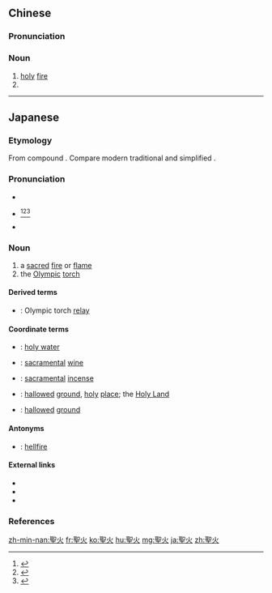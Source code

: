 {{also|圣火}}
==Chinese==
{{zh-forms|s=圣火}}

===Pronunciation===
{{zh-pron
|m=shènghuǒ
|c=sing3 fo2
|h=pfs=sṳn-fó
|mn=sèng-hóe/sèng-hé
|cat=n
}}

===Noun===
{{zh-noun}}

# [[holy]] [[fire]]
# {{zh-abbrev|奧運聖火}}

----

==Japanese==
{{ja-kanjitab|せい|か|yomi=o}}

===Etymology===
From {{etyl|ltc|ja|sort=せいか}} compound {{m|ja|聖火|tr=syengH xwaX|lit=holy or sacred fire}}. Compare modern {{etyl|cmn|-}} traditional {{m|cmn|聖火}} and simplified {{m|cmn|圣火|tr=shènghuǒ||sacred fire; Olympic flame}}.

===Pronunciation===
* {{l|ja|sc=Latn|音読み|On'yomi}}
* {{ja-accent-common|a|せ|いか}}<ref name="DJR">{{R:Daijirin}}</ref><ref name="SMK5">{{R:Shinmeikai5}}</ref><ref name="NHK">{{R:NHK Hatsuon}}</ref>
* {{IPA|lang=ja|[se̞ːka̠]}}

===Noun===
{{ja-noun|せいか|hhira=せいくわ}}

# a [[sacred]] [[fire]] or [[flame]]
# the [[Olympic]] [[torch]]

====Derived terms====
* {{ja-l|聖火リレー|せいかりれー|seika rirē}}: Olympic torch [[relay]]

====Coordinate terms====
* {{ja-l|聖水|せいすい|seisui}}: [[holy water]]
* {{ja-l|聖酒|せいしゅ|seishu}}: [[sacramental]] [[wine]]
* {{ja-l|聖香|きよか|kiyoka}}: [[sacramental]] [[incense]]
* {{ja-l|聖地|せいち|seichi}}: [[hallow]]ed [[ground]], [[holy]] [[place]]; the [[Holy Land]]
* {{ja-l|聖地面|せいちめん|seichimen}}: [[hallow]]ed [[ground]]

====Antonyms====
* {{ja-l|業火|ごうか|gōka}}: [[hellfire]]

====External links====
* {{pedialite|lang=ja}}
* {{pedialite|Sacred fire}}
* {{pedialite|Eternal flame}}

===References===
<references/>

[[zh-min-nan:聖火]]
[[fr:聖火]]
[[ko:聖火]]
[[hu:聖火]]
[[mg:聖火]]
[[ja:聖火]]
[[zh:聖火]]